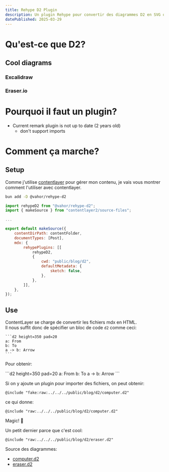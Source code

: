 ```yaml
---
title: Rehype D2 Plugin
description: Un plugin Rehype pour convertir des diagrammes D2 en SVG ou PNG.
datePublished: 2025-03-29
---
```


# Qu'est-ce que D2?

<UrlPreview url="https://d2lang.com/"/>

## Cool diagrams

### Excalidraw
### Eraser.io

# Pourquoi il faut un plugin?

- Current remark plugin is not up to date (2 years old)
   - don't support imports


# Comment ça marche?

<UrlPreview url="https://github.com/Vahor/rehype-d2"/>

## Setup

Comme j'utilise [contentlayer](https://www.contentlayer.dev/) pour gérer mon contenu, je vais vous montrer comment l'utiliser avec contentlayer.

```bash
bun add -D @vahor/rehype-d2
```

```js title="contentlayer.config.ts"
import rehypeD2 from "@vahor/rehype-d2";
import { makeSource } from "contentlayer2/source-files";

...

export default makeSource({
    contentDirPath: contentFolder,
    documentTypes: [Post],
    mdx: {
        rehypePlugins: [[
            rehypeD2,
            {
                cwd: "public/blog/d2",
                defaultMetadata: {
                    sketch: false,
                },
            },
        ]],
    },
});
```

## Use

ContentLayer se charge de convertir les fichiers mdx en HTML.\
Il nous suffit donc de spécifier un bloc de code `d2` comme ceci:

~~~mdx
```d2 height=350 pad=20
a: From
b: To
a -> b: Arrow
```
~~~

Pour obtenir:

<div className="flex items-center justify-center">
```d2 height=350 pad=20
a: From
b: To
a -> b: Arrow
```
</div>

Si on y ajoute un plugin pour importer des fichiers, on peut obtenir:

~~~mdx
@include "fake:raw:../../../public/blog/d2/computer.d2"
~~~

ce qui donne:
<br/>


```d2 pad=10
@include "raw:../../../public/blog/d2/computer.d2"
```

Magic! 🤯


Un petit dernier parce que c'est cool:

```d2 pad=10
@include "raw:../../../public/blog/d2/eraser.d2"
```

Source des diagrammes:
- [computer.d2](/blog/d2/computer.d2)
- [eraser.d2](/blog/d2/eraser.d2)
